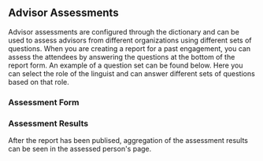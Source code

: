 
<Meta title="1. ANET User Stories/Linguist Assessments" />

## Advisor Assessments

Advisor assessments are configured through the dictionary and can be used to assess advisors from
different organizations using different sets of questions. When you are creating a report for a past
engagement, you can assess the attendees by answering the questions at the bottom of the report
form. An example of a question set can be found below. Here you can select the role of the linguist
and can answer different sets of questions based on that role.

### Assessment Form

<Story name="Linguist assessment form">
  <LinguistAssessmentForm />
</Story>


### Assessment Results

After the report has been publised, aggregation of the assessment results can be seen in the
assessed person's page.

<Story name="Linguist assessment results">
  <LinguistAssessmentResults />
</Story>
